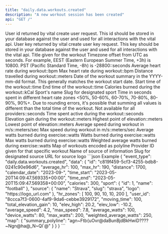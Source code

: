 ```yaml
---
title: "daily.data.workouts.created"
description: "A new workout session has been created"
api: "GET /"
---
```

<ResponseField name="event_type" type="string" required="false">

</ResponseField>
<ResponseField name="data" type="ClientFacingWorkout" required="true">
<Expandable title="ClientFacingWorkout">
<ResponseField name="user_id" type="string" required="true">
User id returned by vital create user request. This id should be stored in your database against the user and used for all interactions with the vital api.
</ResponseField>
<ResponseField name="user_key" type="string" required="false">
User key returned by vital create user key request. This key should be stored in your database against the user and used for all interactions with the vital api.
</ResponseField>
<ResponseField name="id" type="string" required="true">

</ResponseField>
<ResponseField name="title" type="string" required="false">
Title given for the workout
</ResponseField>
<ResponseField name="timezone_offset" type="integer" required="false">
Timezone offset from UTC as seconds. For example, EEST (Eastern European Summer Time, +3h) is 10800. PST (Pacific Standard Time, -8h) is -28800::seconds
</ResponseField>
<ResponseField name="average_hr" type="integer" required="false">
Average heart rate during workout::bpm
</ResponseField>
<ResponseField name="max_hr" type="integer" required="false">
Max heart rate during workout::bpm
</ResponseField>
<ResponseField name="distance" type="number" required="false">
Distance travelled during workout::meters
</ResponseField>
<ResponseField name="calendar_date" type="string" required="true">
Date of the workout summary in the YYYY-mm-dd format. This generally matches the workout start date.
</ResponseField>
<ResponseField name="time_start" type="string" required="true">
Start time of the workout::time
</ResponseField>
<ResponseField name="time_end" type="string" required="true">
End time of the workout::time
</ResponseField>
<ResponseField name="calories" type="number" required="false">
Calories burned during the workout::kCal
</ResponseField>
<ResponseField name="sport" type="ClientFacingSport" required="false">
<Expandable title="ClientFacingSport">
<ResponseField name="id" type="integer" required="true">

</ResponseField>
<ResponseField name="name" type="string" required="true">
Sport's name
</ResponseField>
<ResponseField name="slug" type="string" required="true">
Slug for designated sport
</ResponseField>
</Expandable>
</ResponseField>
<ResponseField name="hr_zones" type="integer" required="false">
Time in seconds spent in different heart rate zones <50%, 50-60%, 60-70%, 70-80%, 80-90%, 90%+. Due to rounding errors, it's possible that summing all values is different than the total time of the workout. Not available for all providers::seconds
</ResponseField>
<ResponseField name="moving_time" type="integer" required="false">
Time spent active during the workout::seconds
</ResponseField>
<ResponseField name="total_elevation_gain" type="number" required="false">
Elevation gain during the workout::meters
</ResponseField>
<ResponseField name="elev_high" type="number" required="false">
Highest point of elevation::meters
</ResponseField>
<ResponseField name="elev_low" type="number" required="false">
Lowest point of elevation::meters
</ResponseField>
<ResponseField name="average_speed" type="number" required="false">
Average speed during workout in m/s::meters/sec
</ResponseField>
<ResponseField name="max_speed" type="number" required="false">
Max speed during workout in m/s::meters/sec
</ResponseField>
<ResponseField name="average_watts" type="number" required="false">
Average watts burned during exercise::watts
</ResponseField>
<ResponseField name="device_watts" type="number" required="false">
Watts burned during exercise::watts
</ResponseField>
<ResponseField name="max_watts" type="number" required="false">
Max watts burned during exercise::watts
</ResponseField>
<ResponseField name="weighted_average_watts" type="number" required="false">
Weighted average watts burned during exercise::watts
</ResponseField>
<ResponseField name="map" type="object" required="false">
Map of workouts encoded as polyline
</ResponseField>
<ResponseField name="provider_id" type="string" required="true">
Provider ID given for that specific workout
</ResponseField>
<ResponseField name="source" type="ClientFacingSource" required="true">
<Expandable title="ClientFacingSource">
<ResponseField name="name" type="string" required="true">
Name of source of information
</ResponseField>
<ResponseField name="slug" type="string" required="true">
Slug for designated source
</ResponseField>
<ResponseField name="logo" type="string" required="true">
URL for source logo
</ResponseField>
</Expandable>
</ResponseField>
</Expandable>
</ResponseField>
<ResponseExample>
```json Example
{
  "event_type": "daily.data.workouts.created",
  "data": {
    "id": "c819f459-5cf3-4255-bdb8-0241c90e96d6",
    "average_hr": 100,
    "max_hr": 190,
    "distance": 1700,
    "calendar_date": "2023-09-",
    "time_start": "2023-05-20T14:09:47.569335+00:00",
    "time_end": "2023-05-20T15:09:47.569358+00:00",
    "calories": 300,
    "sport": {
      "id": 1,
      "name": "football"
    },
    "source": {
      "name": "Strava",
      "slug": "strava",
      "logo": "https://logo_url.com"
    },
    "hr_zones": [
      100,
      90,
      10,
      10,
      200
    ],
    "user_id": "8ccca7f3-0600-4af9-9da6-cebbe3929172",
    "moving_time": 100,
    "total_elevation_gain": 10,
    "elev_high": 20.2,
    "elev_low": -10.2,
    "average_speed": 4.2,
    "max_speed": 7.8,
    "average_watts": 100,
    "device_watts": 80,
    "max_watts": 200,
    "weighted_average_watts": 250,
    "map": {
      "summary_polyline": "agn~Ftb{uOvr@daBunBjdBkHwiD????~Ngn@ha@_N~Ql`@"
    }
  }
}
```
</ResponseExample> 

